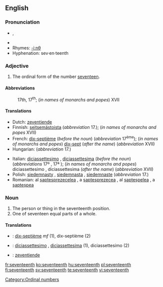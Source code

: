 ==English==

===Pronunciation===
*{{IPA|/ˌsɛvnˈtiːnθ/}}, {{SAMPA|/%sEvn"ti:nT/}}
*{{audio|en-us-seventeenth.ogg|Audio (US)}}
*Rhymes: [[Rhymes:English:-iːnθ|-iːnθ]]
*Hyphenation: sev·en·teenth

===Adjective===
{{en-adj|-}}

# The ordinal form of the number [[seventeen]].

====Abbreviations====
:17th, 17<sup>th</sup>; (''in names of monarchs and popes'') XVII

====Translations====
{{trans-top|ordinal number}}
*Dutch: [[zeventiende]]
*Finnish: [[seitsemästoista]] (''abbreviation'' 17.); (''in names of monarchs and popes'' XVII)
*French: [[dix-septième]] (''before the noun'') (''abbreviation'' 17<sup>ème</sup>); (''in names of monarchs and popes'') [[dix-sept]] (''after the name'') (''abbreviation'' XVII)
*Hungarian: {{t|hu|tizenhetedik}} (''abbreviation'' 17.)
{{trans-mid}}
*Italian: [[diciassettesimo]] {{m}}, [[diciassettesima]] {{f}} (''before the noun'') (''abbreviations'' 17º {{m}}, 17ª {{f}}); (''in names of monarchs and popes'') diciassettesimo {{m}}, diciassettesima {{f}} (''after the name'') (''abbreviation'' XVII)
* Polish: [[siedemnasty]] {{m}}, [[siedemnasta]] {{f}}, [[siedemnaste]] {{n}} (''abbreviation'' 17.)
*Romanian: al [[şaptesprezecelea]] {{m}}, a [[şaptesprezecea]] {{f}}, al [[şapteşpelea]] {{italbrac|m, informal}}, a [[şapteşpea]] {{italbrac|f, informal}}
{{trans-bottom}}

===Noun===
{{en-noun}}

# The person or thing in the seventeenth position.
# One of seventeen equal parts of a whole.

====Translations====
{{trans-top|the person or thing in the seventeenth position}}
{{trans-mid}}
{{trans-bottom}}

{{trans-top|one of seventeen equal parts of a whole}}
{{trans-mid}}
{{trans-bottom}}

{{checktrans-top}}
*{{ttbc|French}}: [[dix-septième]] ''mf'' (1), dix-septième {{m}} (2)
*{{ttbc|Italian}}: [[diciassettesimo]] {{m}}, [[diciassettesima]] {{f}} (1), diciassettesimo {{m}} (2)
{{checktrans-mid}}
*{{ttbc|Dutch}}: [[zeventiende]]
{{checktrans-bottom}}

[[Category:Ordinal numbers]]

[[fr:seventeenth]]
[[ko:seventeenth]]
[[hu:seventeenth]]
[[pl:seventeenth]]
[[fi:seventeenth]]
[[sv:seventeenth]]
[[te:seventeenth]]
[[vi:seventeenth]]